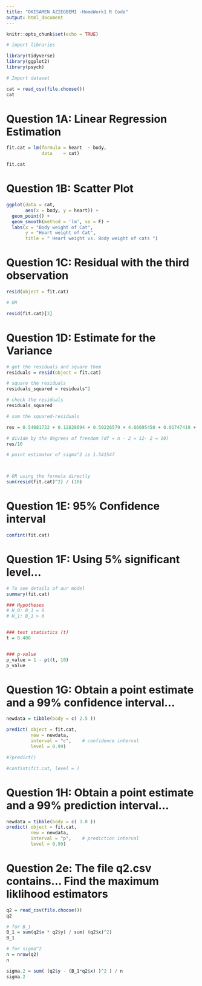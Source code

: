 ---
title: "OKISAMEN AZIEGBEMI -HomeWork1 R Code"
output: html_document
---

```{r setup, include=FALSE}
knitr::opts_chunk$set(echo = TRUE)
```

```{r}
# import libraries

library(tidyverse)
library(ggplot2)
library(psych)

```


```{r}
# Import dataset

cat = read_csv(file.choose())
cat
```

# Question 1A: Linear Regression Estimation 
```{r}

fit.cat = lm(formula = heart  ~ body, 
             data    = cat)

fit.cat

```


# Question 1B: Scatter Plot 
```{r}
ggplot(data = cat,
       aes(x = body, y = heart)) + 
  geom_point() + 
  geom_smooth(method = 'lm', se = F) +
  labs(x = "Body weight of Cat",
       y = "Heart weight of Cat",
       title = " Heart weight vs. Body weight of cats ")


```


# Question 1C: Residual with the third observation
```{r}

resid(object = fit.cat)


```

```{r}
# OR

resid(fit.cat)[3]
```


# Question 1D: Estimate for the Variance
```{r}

# get the residuals and square them
residuals = resid(object = fit.cat)

# square the residuals
residuals_squared = residuals^2

# check the residuals
residuals_squared
```
```{r}
# sum the squared-residuals

res = 0.54081722 + 0.12828694 + 0.50226579 + 4.66695450 + 0.01747419 + 6.97925698 + 0.17233516 + 0.17411806 + 0.96574929 + 0.83159793 + 0.41057006 + 0.02604494 

# divide by the degrees of freedom (df = n - 2 = 12- 2 = 10)
res/10

# point estimator of sigma^2 is 1.541547



# OR using the formula directly
sum(resid(fit.cat)^2) / (10)
```

# Question 1E: 95% Confidence interval
```{r}

confint(fit.cat)
```


# Question 1F: Using 5% significant level...
```{r}
# To see details of our model
summary(fit.cat)

### Hypotheses
# H_0: B_1 = 0
# H_1: B_1 > 0


### test statistics (t)
t = 8.408


### p-value
p_value = 1 - pt(t, 10)
p_value

```


# Question 1G: Obtain a point estimate and a 99% confidence interval...
```{r}
newdata = tibble(body = c( 2.5 ))

predict( object = fit.cat,
         new = newdata,
         interval = "c",    # confidence interval
         level = 0.99)

#?predict()

#confint(fit.cat, level = )

```





# Question 1H: Obtain a point estimate and a 99% prediction interval...
```{r}
newdata = tibble(body = c( 3.0 ))
predict( object = fit.cat,
         new = newdata,
         interval = "p",    # prediction interval
         level = 0.99)

```


# Question 2e: The file q2.csv contains... Find the maximum liklihood estimators
```{r}
q2 = read_csv(file.choose())
q2
```


```{r}
# for B_1
B_1 = sum(q2$x * q2$y) / sum( (q2$x)^2)
B_1

# for sigma^2
n = nrow(q2)
n

sigma.2 = sum( (q2$y - (B_1*q2$x) )^2 ) / n
sigma.2

```

















































































































































































































































































































































































































































































